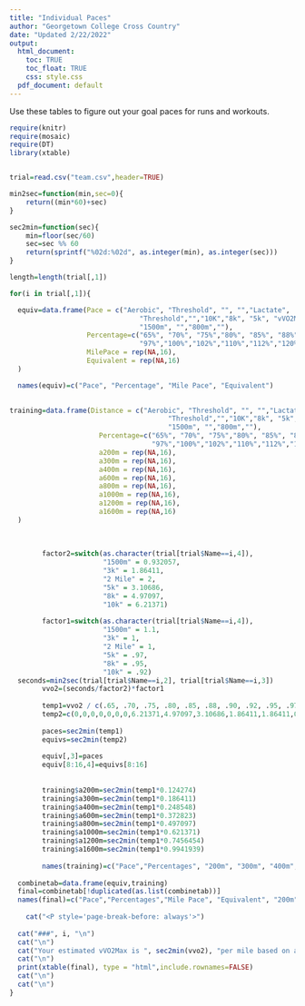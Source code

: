 ```yaml
---
title: "Individual Paces"
author: "Georgetown College Cross Country"
date: "Updated 2/22/2022"
output:
  html_document:
    toc: TRUE
    toc_float: TRUE
    css: style.css
  pdf_document: default
---
```


Use these tables to figure out your goal paces for runs and workouts.

```r
require(knitr)
require(mosaic)
require(DT)
library(xtable)


trial=read.csv("team.csv",header=TRUE)

min2sec=function(min,sec=0){
    return((min*60)+sec)
}

sec2min=function(sec){
    min=floor(sec/60)
    sec=sec %% 60
    return(sprintf("%02d:%02d", as.integer(min), as.integer(sec)))
}
```







```r

length=length(trial[,1])

for(i in trial[,1]){

  equiv=data.frame(Pace = c("Aerobic", "Threshold", "", "","Lactate",
                                "Threshold","","10K","8k", "5k", "vVO2Max/3k", "",
                                "1500m", "","800m",""), 
                   Percentage=c("65%", "70%", "75%","80%", "85%", "88%", "90%","92%","95%",
                                "97%","100%","102%","110%","112%","120%", "136%"),
                   MilePace = rep(NA,16),
                   Equivalent = rep(NA,16)
  )

  names(equiv)=c("Pace", "Percentage", "Mile Pace", "Equivalent")

  
training=data.frame(Distance = c("Aerobic", "Threshold", "", "","Lactate",
                                       "Threshold","","10K","8k", "5k", "vVO2Max/3k", "",
                                       "1500m", "","800m",""), 
                      Percentage=c("65%", "70%", "75%","80%", "85%", "88%", "90%","92%","95%",
                                   "97%","100%","102%","110%","112%","120%", "136%"),
                      a200m = rep(NA,16),
                      a300m = rep(NA,16),
                      a400m = rep(NA,16),
                      a600m = rep(NA,16),
                      a800m = rep(NA,16),
                      a1000m = rep(NA,16),
                      a1200m = rep(NA,16),
                      a1600m = rep(NA,16)
  )
  
  
  
        factor2=switch(as.character(trial[trial$Name==i,4]),
                       "1500m" = 0.932057,
                       "3k" = 1.86411,
                       "2 Mile" = 2,
                       "5k" = 3.10686,
                       "8k" = 4.97097,
                       "10k" = 6.21371)
        
        factor1=switch(as.character(trial[trial$Name==i,4]),
                       "1500m" = 1.1,
                       "3k" = 1,
                       "2 Mile" = 1,
                       "5k" = .97,
                       "8k" = .95,
                       "10k" = .92)
  seconds=min2sec(trial[trial$Name==i,2], trial[trial$Name==i,3])
        vvo2=(seconds/factor2)*factor1
        
        temp1=vvo2 / c(.65, .70, .75, .80, .85, .88, .90, .92, .95, .97, 1, 1.02, 1.1, 1.12, 1.2, 1.36)
        temp2=c(0,0,0,0,0,0,0,6.21371,4.97097,3.10686,1.86411,1.86411,0.932057,0.932057,0.497097,0.497097)*temp1
        
        paces=sec2min(temp1)
        equivs=sec2min(temp2)
        
        equiv[,3]=paces
        equiv[8:16,4]=equivs[8:16]
        
        
        training$a200m=sec2min(temp1*0.124274)
        training$a300m=sec2min(temp1*0.186411)
        training$a400m=sec2min(temp1*0.248548)
        training$a600m=sec2min(temp1*0.372823)
        training$a800m=sec2min(temp1*0.497097)
        training$a1000m=sec2min(temp1*0.621371)
        training$a1200m=sec2min(temp1*0.7456454)
        training$a1600m=sec2min(temp1*0.9941939)
        
        names(training)=c("Pace","Percentages", "200m", "300m", "400m", "600m", "800m", "1000m", "1200m", "1600m")
        
  combinetab=data.frame(equiv,training)
  final=combinetab[!duplicated(as.list(combinetab))]       
  names(final)=c("Pace","Percentages","Mile Pace", "Equivalent", "200m", "300m", "400m", "600m", "800m", "1000m", "1200m", "1600m")      
  
    cat("<P style='page-break-before: always'>")
  
  cat("###", i, "\n")
  cat("\n")
  cat("Your estimated vVO2Max is ", sec2min(vvo2), "per mile based on a(n) ", as.character(trial[trial$Name==i,4]), " time of ", sec2min(seconds), "." )
  cat("\n")
  print(xtable(final), type = "html",include.rownames=FALSE)
  cat("\n")
  cat("\n")
}
```

